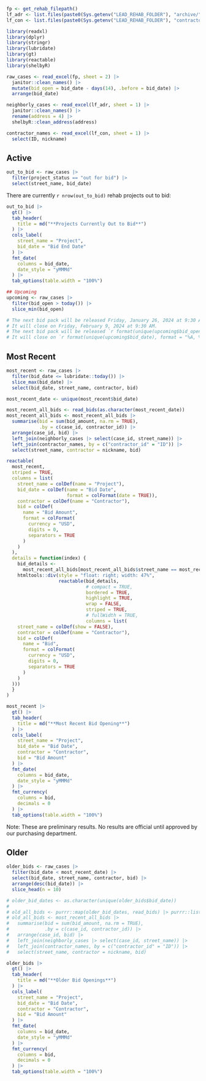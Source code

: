 
```r
fp <- get_rehab_filepath()
lf_adr <- list.files(paste0(Sys.getenv("LEAD_REHAB_FOLDER"), "archive/"), pattern = "DataExport_.*.xlsx", full.names = TRUE)
lf_con <- list.files(paste0(Sys.getenv("LEAD_REHAB_FOLDER"), "contractors/"), pattern = "contractor-docs.xlsx", full.names = TRUE)

library(readxl)
library(dplyr)
library(stringr)
library(lubridate)
library(gt)
library(reactable)
library(shelbyR)

raw_cases <- read_excel(fp, sheet = 2) |> 
  janitor::clean_names() |> 
  mutate(bid_open = bid_date - days(14), .before = bid_date) |> 
  arrange(bid_date)

neighborly_cases <- read_excel(lf_adr, sheet = 1) |> 
  janitor::clean_names() |> 
  rename(address = 4) |> 
  shelbyR::clean_address(address)

contractor_names <- read_excel(lf_con, sheet = 1) |> 
  select(ID, nickname)
```

::: {.panel-tabset}
## Active

```r
out_to_bid <- raw_cases |>
  filter(project_status == "out for bid") |>
  select(street_name, bid_date)
```

There are currently `r nrow(out_to_bid)` rehab projects out to bid:

```r
out_to_bid |>
  gt() |>
  tab_header(
    title = md("**Projects Currently Out to Bid**")
  ) |>
  cols_label(
    street_name = "Project",
    bid_date = "Bid End Date"
  ) |>
  fmt_date(
    columns = bid_date,
    date_style = "yMMMd"
  ) |>
  tab_options(table.width = "100%")
```


```r
## Upcoming
upcoming <- raw_cases |>
  filter(bid_open > today()) |>
  slice_min(bid_open)

# The next bid pack will be released Friday, January 26, 2024 at 9:30 AM.
# It will close on Friday, February 9, 2024 at 9:30 AM.
# The next bid pack will be released `r format(unique(upcoming$bid_open), format = "%A, %B %d, %Y")` at 9:30 AM.
# It will close on `r format(unique(upcoming$bid_date), format = "%A, %B %d")` at 9:30 AM.
```

## Most Recent

```r
most_recent <- raw_cases |> 
  filter(bid_date <= lubridate::today()) |> 
  slice_max(bid_date) |> 
  select(bid_date, street_name, contractor, bid)

most_recent_date <- unique(most_recent$bid_date)

most_recent_all_bids <- read_bids(as.character(most_recent_date))
most_recent_all_bids <- most_recent_all_bids |> 
  summarise(bid = sum(bid_amount, na.rm = TRUE),
            .by = c(case_id, contractor_id)) |> 
  arrange(case_id, bid) |> 
  left_join(neighborly_cases |> select(case_id, street_name)) |> 
  left_join(contractor_names, by = c("contractor_id" = "ID")) |> 
  select(street_name, contractor = nickname, bid)
```

```r
reactable(
  most_recent,
  striped = TRUE,
  columns = list(
    street_name = colDef(name = "Project"),
    bid_date = colDef(name = "Bid Date",
                      format = colFormat(date = TRUE)),
    contractor = colDef(name = "Contractor"),
    bid = colDef(
      name = "Bid Amount",
      format = colFormat(
        currency = "USD",
        digits = 0,
        separators = TRUE
      )
    )
  ),
  details = function(index) {
    bid_details <-
      most_recent_all_bids[most_recent_all_bids$street_name == most_recent$street_name[index],]
    htmltools::div(style = "float: right; width: 47%", 
                   reactable(bid_details, 
                             # compact = TRUE,
                             bordered = TRUE,
                             highlight = TRUE,
                             wrap = FALSE,
                             striped = TRUE,
                             # fullWidth = TRUE,
                             columns = list(
    street_name = colDef(show = FALSE),
    contractor = colDef(name = "Contractor"),
    bid = colDef(
      name = "Bid",
      format = colFormat(
        currency = "USD",
        digits = 0,
        separators = TRUE
      )
    )
  )))
  }
)
```


```r
most_recent |> 
  gt() |> 
  tab_header(
    title = md("**Most Recent Bid Opening**")
  ) |> 
  cols_label(
    street_name = "Project",
    bid_date = "Bid Date",
    contractor = "Contractor",
    bid = "Bid Amount"
  ) |> 
  fmt_date(
    columns = bid_date,
    date_style = "yMMMd"
  ) |> 
  fmt_currency(
    columns = bid,
    decimals = 0
  ) |> 
  tab_options(table.width = "100%")
```

Note: These are preliminary results. No results are official until approved by our purchasing department.

## Older

```r
older_bids <- raw_cases |> 
  filter(bid_date < most_recent_date) |> 
  select(bid_date, street_name, contractor, bid) |> 
  arrange(desc(bid_date)) |> 
  slice_head(n = 10)

# older_bid_dates <- as.character(unique(older_bids$bid_date))
# 
# old_all_bids <- purrr::map(older_bid_dates, read_bids) |> purrr::list_rbind()
# old_all_bids <- most_recent_all_bids |> 
#   summarise(bid = sum(bid_amount, na.rm = TRUE),
#             .by = c(case_id, contractor_id)) |> 
#   arrange(case_id, bid) |> 
#   left_join(neighborly_cases |> select(case_id, street_name)) |> 
#   left_join(contractor_names, by = c("contractor_id" = "ID")) |> 
#   select(street_name, contractor = nickname, bid)
```

```r
older_bids |> 
  gt() |> 
  tab_header(
    title = md("**Older Bid Openings**")
  ) |> 
  cols_label(
    street_name = "Project",
    bid_date = "Bid Date",
    contractor = "Contractor",
    bid = "Bid Amount"
  ) |> 
  fmt_date(
    columns = bid_date,
    date_style = "yMMMd"
  ) |> 
  fmt_currency(
    columns = bid,
    decimals = 0
  ) |> 
  tab_options(table.width = "100%")
```

:::
